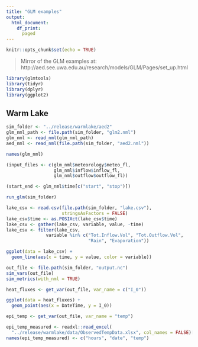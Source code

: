 ```yaml
---
title: "GLM examples"
output: 
  html_document:
    df_print:
      paged
---
```


```r
knitr::opts_chunk$set(echo = TRUE)
```

> Mirror of the GLM examples at: http://aed.see.uwa.edu.au/research/models/GLM/Pages/set_up.html

```r
library(glmtools)
library(tidyr)
library(dplyr)
library(ggplot2)
```

## Warm Lake

```r
sim_folder <- "../release/warmlake/aed2"
glm_nml_path <- file.path(sim_folder, "glm2.nml")
glm_nml <- read_nml(glm_nml_path)
aed_nml <- read_nml(file.path(sim_folder, "aed2.nml"))

names(glm_nml)

(input_files <- c(glm_nml$meteorology$meteo_fl, 
                  glm_nml$inflow$inflow_fl, 
                  glm_nml$outflow$outflow_fl))

(start_end <- glm_nml$time[c("start", "stop")])
```


```r
run_glm(sim_folder)
```

```r
lake_csv <- read.csv(file.path(sim_folder, "lake.csv"), 
                     stringsAsFactors = FALSE)
lake_csv$time <- as.POSIXct(lake_csv$time)
lake_csv <- gather(lake_csv, variable, value, -time)
lake_csv <- filter(lake_csv, 
               variable %in% c("Tot.Inflow.Vol", "Tot.Outflow.Vol", 
                               "Rain", "Evaporation"))

ggplot(data = lake_csv) + 
  geom_line(aes(x = time, y = value, color = variable))
```


```r
out_file <- file.path(sim_folder, "output.nc")
sim_vars(out_file)
sim_metrics(with_nml = TRUE)

heat_fluxes <- get_var(out_file, var_name = c("I_0"))

ggplot(data = heat_fluxes) + 
  geom_point(aes(x = DateTime, y = I_0))
```

```r
epi_temp <- get_var(out_file, var_name = "temp")

epi_temp_measured <- readxl::read_excel(
  "../release/warmlake/data/ObservedTempData.xlsx", col_names = FALSE)[,c(2:4)]
names(epi_temp_measured) <- c("hours", "date", "temp")



```